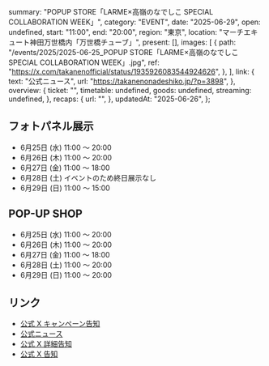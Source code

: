   summary: "POPUP STORE「LARME×高嶺のなでしこ SPECIAL COLLABORATION WEEK」",
  category: "EVENT",
  date: "2025-06-29",
  open: undefined,
  start: "11:00",
  end: "20:00",
  region: "東京",
  location: "マーチエキュート神田万世橋内「万世橋チューブ」",
  present: [],
  images: [
    {
      path: "/events/2025/2025-06-25_POPUP STORE「LARME×高嶺のなでしこ SPECIAL COLLABORATION WEEK」.jpg",
      ref: "https://x.com/takanenofficial/status/1935926083544924626",
    },
  ],
  link: {
    text: "公式ニュース",
    url: "https://takanenonadeshiko.jp/?p=3898",
  },
  overview: {
    ticket: "",
    timetable: undefined,
    goods: undefined,
    streaming: undefined,
  },
  recaps: {
    url: "",
  },
  updatedAt: "2025-06-26",
};

## フォトパネル展示

- 6月25日 (水) 11:00 〜 20:00
- 6月26日 (木) 11:00 〜 20:00
- 6月27日 (金) 11:00 〜 18:00
- 6月28日 (土) イベントのため終日展示なし
- 6月29日 (日) 11:00 〜 15:00

## POP-UP SHOP

- 6月25日 (水) 11:00 〜 20:00
- 6月26日 (木) 11:00 〜 20:00
- 6月27日 (金) 11:00 〜 18:00
- 6月28日 (土) 11:00 〜 20:00
- 6月29日 (日) 11:00 〜 20:00

## リンク

- [公式 X キャンペーン告知](https://x.com/takanenofficial/status/1937015259081937235)
- [公式ニュース](https://takanenonadeshiko.jp/?p=3898)
- [公式 X 詳細告知](https://x.com/takanenofficial/status/1935926083544924626)
- [公式 X 告知](https://x.com/takanenofficial/status/1922615844942852295)
